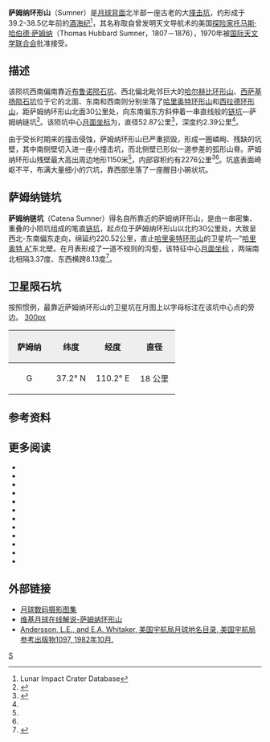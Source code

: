 {{lunar crater data|
 image = Sumner LROC.jpg|
 caption = [[月球勘测轨道飞行器|月球勘测轨道飞行器]]拍摄的图像|
 latitude=37.62|
 N_or_S=N|
 longitude=108.76|
 E_or_W=E|
 diameter=52.87公里|
 depth=2.39公里|
 colong=252|
 eponym=托马斯·哈·萨姆纳}}
'''萨姆纳环形山'''（Sumner）是[[月球背面|月球背面]]北半部一座古老的大[[撞击坑|撞击坑]]，约形成于39.2-38.5亿年前的[[酒海纪|酒海纪]]<ref name=LICD>Lunar Impact Crater Database</ref>，其名称取自曾发明天文导航术的美国[[探险家|探险家]][[托马斯·哈伯德·萨姆纳|托马斯·哈伯德·萨姆纳]]（Thomas Hubbard Sumner，1807－1876），1970年被[[国际天文学联合会|国际天文学联合会]]批准接受。

==描述==  
该陨坑西南偏南靠近[[布鲁诺_(坑)|布鲁诺陨石坑]]、西北偏北毗邻巨大的[[哈尔赫比环形山|哈尔赫比环形山]]、[[西萨基扬陨石坑|西萨基扬陨石坑]]位于它的北面、东南和西南则分别坐落了[[哈里奥特环形山|哈里奥特环形山]]和[[西拉德环形山|西拉德环形山]]，距萨姆纳环形山北面30公里处，向东南偏东方斜伸着一串直线般的[[链坑|链坑]]—萨姆纳链坑<ref>{{Cite web |url=http://planetarynames.wr.usgs.gov/images/Lunar/lac_30_lo.pdf |title=Crater Sumner on the map LAC-30. |access-date=2017-02-03 |archive-date=2013-02-20 |archive-url=https://web.archive.org/web/20130220163148/http://planetarynames.wr.usgs.gov/images/Lunar/lac_30_lo.pdf |dead-url=no }}</ref>。该陨坑中心[[月面坐标|月面坐标]]为{{Coord|37.62|N|108.76|E|globe:Moon|nogoogle=1|noosm=1}}，直径52.87公里<ref name="IAU">{{Cite web |url=http://planetarynames.wr.usgs.gov/Feature/5761 |title=Directory of the International Astronomical Union |access-date=2017-02-03 |archive-date=2018-08-16 |archive-url=https://web.archive.org/web/20180816162141/https://planetarynames.wr.usgs.gov/Feature/5761 |dead-url=no }}</ref>，深度约2.39公里<ref name="LICD"/>。

由于受长时期来的撞击侵蚀，萨姆纳环形山已严重损毁，形成一圈嶙峋、残缺的坑壁，其中南侧壁切入进一座小撞击坑，而北侧壁已形似一道参差的弧形山脊。萨姆纳环形山残壁最大高出周边地形1150米<ref name="LICD"/>，内部容积约有2276公里<sup>3</sup><ref name="LICD"/>。坑底表面崎岖不平，布满大量细小的穴坑，靠西部坐落了一座醒目小碗状坑。

==萨姆纳链坑==
'''萨姆纳链坑'''（Catena Sumner）得名自所靠近的萨姆纳环形山，是由一串密集、重叠的小陨坑组成的笔直[[链坑|链坑]]，起点位于萨姆纳环形山以北约30公里处，大致呈西北-东南偏东走向，绵延约220.52公里，直止[[哈里奥特环形山|哈里奥特环形山]]的卫星坑—"[[哈里奥特环形山|哈里奥特 A"]]东北壁。在月表形成了一道不规则的沟壑，该特征中心[[月面坐标|月面坐标]] {{Coord|37.89|N|111.91|E|globe:Moon|nogoogle=1|noosm=1}}，两端南北相隔3.37度、东西横跨8.13度<ref>{{Cite web |url=https://planetarynames.wr.usgs.gov/Feature/1070?__fsk=-594539214%2Fhtml%2FPlanetary |title=Names: Catena, catenae: Catena Sumner on Moon |access-date=2022-03-27 |archive-date=2018-01-14 |archive-url=https://web.archive.org/web/20180114073722/https://planetarynames.wr.usgs.gov/Feature/1070?__fsk=-594539214%2Fhtml%2FPlanetary |dead-url=no }}</ref>。

==卫星陨石坑==
按照惯例，最靠近萨姆纳环形山的卫星坑在月图上以字母标注在该坑中心点的旁边。
[[image:Sumner_sattelite_craters_map.jpg|300px]]

{| class="wikitable"
!width="25%" style="background:#eeeeee;" |萨姆纳 
!width="25%" style="background:#eeeeee;" |纬度
!width="25%" style="background:#eeeeee;" |经度
!width="25%" style="background:#eeeeee;" |直径
|-
|align="center"|G
|align="center"|37.2° N
|align="center"|110.2° E
|align="center"|18 公里
|}

{{clear}}
==参考资料==
{{reflist}}

==更多阅读==
{{refbegin}}
* {{cite book
  | last1 = Andersson
  | first1 = L. E.
  | last2 = Whitaker
  | first2 = E. A.
  | authorlink2 = Ewen Whitaker
  | date = 1982
  | title = [[NASA|NASA]] Catalogue of Lunar Nomenclature
  | publisher = NASA RP-1097
  | ref = harv
  }}
* {{cite web
  | last = Blue
  | first = Jennifer
  | date = July 25, 2007
  | title = Gazetteer of Planetary Nomenclature
  | publisher = [[United_States_Geological_Survey|USGS]]
  | url = http://planetarynames.wr.usgs.gov/
  | accessdate = 2007-08-05
  | ref = harv
  | archive-date = 2019-12-05
  | archive-url = https://web.archive.org/web/20191205162958/https://planetarynames.wr.usgs.gov/
  | dead-url = no
  }}
* {{cite book
  | last1 = Bussey
  | first1 = B.
  | authorlink1 = Ben Bussey
  | last2 = Spudis
  | first2 = P.
  | authorlink2 = Paul Spudis
  | date = 2004
  | title = The Clementine Atlas of the Moon
  | publisher = Cambridge University Press
  | location = New York
  | isbn = 978-0-521-81528-4
  | ref = harv
  }}
* {{cite book
  | last1 = Cocks
  | first1 = Elijah E.
  | last2 = Cocks
  | first2 = Josiah C.
  | date = 1995
  | title = Who's Who on the Moon: A Biographical Dictionary of Lunar Nomenclature
  | url = https://archive.org/details/isbn_9780936389271
  | publisher = Tudor Publishers
  | isbn = 978-0-936389-27-1
  | ref = harv
  }}
* {{cite web
  | last = McDowell
  | first = Jonathan
  | date = July 15, 2007
  | url = http://host.planet4589.org/astro/lunar/
  | title = Lunar Nomenclature
  | publisher = Jonathan's Space Report
  | accessdate = 2007-10-24
  | ref = harv
  | archive-date = 2019-06-21
  | archive-url = https://web.archive.org/web/20190621012337/http://host.planet4589.org/astro/lunar/
  | dead-url = no
  }}
* {{cite journal| last1 = Menzel| first1 = D. H.| last2 = Minnaert| first2 = M.| last3 = Levin| first3 = B.| last4 = Dollfus| first4 = A.| last5 = Bell| first5 = B.| title = Report on Lunar Nomenclature by the Working Group of Commission 17 of the IAU| doi = 10.1007/BF00171763| journal = Space Science Reviews| volume = 12| issue = 2| pages = 136–186| date = 1971| bibcode = 1971SSRv...12..136M| ref = harv}}
* {{cite book
  | first = Patrick
  | last = Moore
  | authorlink = Patrick Moore
  | date = 2001
  | title = On the Moon
  | url = https://archive.org/details/patrickmooreonmo00patr
  | publisher = Sterling Publishing Co.
  | isbn = 978-0-304-35469-6
  | ref = harv
  }}
* {{cite book
  | first = Fred W.
  | last = Price
  | date = 1988
  | title = The Moon Observer's Handbook
  | publisher = Cambridge University Press
  | isbn = 978-0-521-33500-3
  | ref = harv
  }}
* {{cite book
  | last = Rükl
  | first = Antonín
  | authorlink = Antonín Rükl
  | date = 1990
  | title = Atlas of the Moon
  | publisher = Kalmbach Books
  | isbn = 978-0-913135-17-4
  | ref = harv
  }}
* {{cite book
  | last = Webb
  | first = Rev. T. W.
  | authorlink = Thomas William Webb
  | date = 1962
  | title = Celestial Objects for Common Telescopes
  | url = https://archive.org/details/celestialobjects00webb
  | edition = 6th revised
  | publisher = Dover
  | isbn = 978-0-486-20917-3
  | ref = harv
  }}
* {{cite book
  | first = Ewen A.
  | last = Whitaker
  | authorlink = Ewen Whitaker
  | date = 1999
  | title = Mapping and Naming the Moon
  | publisher = Cambridge University Press
  | isbn = 978-0-521-62248-6
  | ref = harv
  }}
* {{cite book
  | first = Peter T.
  | last = Wlasuk
  | date = 2000
  | title = Observing the Moon
  | publisher = Springer
  | isbn = 978-1-85233-193-1
  | ref = harv
 }}
{{refend}}

==外部链接==
*[http://www.lpi.usra.edu/resources/lunar_orbiter/bin/srch_nam.shtml?Sumner%7C0 月球数码摄影图集] {{Wayback|url=http://www.lpi.usra.edu/resources/lunar_orbiter/bin/srch_nam.shtml?Sumner%7C0 |date=20201127012551 }}
*[http://the-moon.wikispaces.com/Sumner 维基月球在线解说-萨姆纳环形山] {{Wayback|url=http://the-moon.wikispaces.com/Sumner |date=20180531121750 }}
*[http://planet4589.org/astro/lunar/RP-1097.pdf Andersson, L.E., and E.A. Whitaker, 美国宇航局月球地名目录, 美国宇航局参考出版物1097, 1982年10月.] {{Wayback|url=http://planet4589.org/astro/lunar/RP-1097.pdf |date=20141006125838 }}

[[Category:月球环形山|S]]
{{月球環形山 (R-S)}}